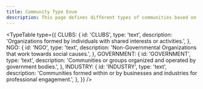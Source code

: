 ```yaml
---
title: Community Type Enum
description: This page defines different types of communities based on their organizational nature.
---
```


<TypeTable
  type={{
    CLUBS: {
      id: 'CLUBS',
      type: 'text',
      description: 'Organizations formed by individuals with shared interests or activities.',
    },
    NGO: {
      id: 'NGO',
      type: 'text',
      description: 'Non-Governmental Organizations that work towards social causes.',
    },
    GOVERNMENT: {
      id: 'GOVERNMENT',
      type: 'text',
      description: 'Communities or groups organized and operated by government bodies.',
    },
    INDUSTRY: {
      id: 'INDUSTRY',
      type: 'text',
      description: 'Communities formed within or by businesses and industries for professional engagement.',
    },
  }}
/>
